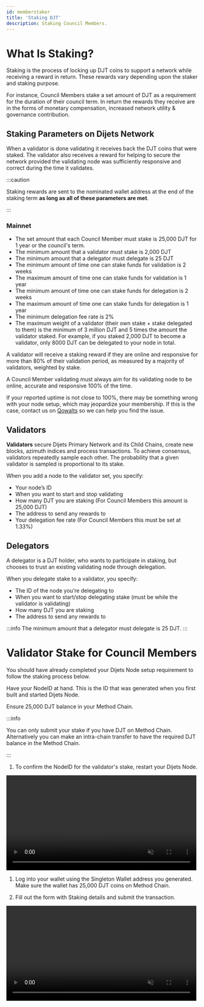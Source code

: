 ```yaml
---
id: memberstaker
title: 'Staking DJT'
description: Staking Council Members.
---
```


# What Is Staking?

Staking is the process of locking up DJT coins to support a network while receiving
a reward in return. These rewards vary depending upon the staker and staking purpose.

For instance, Council Members stake a set amount of DJT as a requirement for the duration of their council term. 
In return the rewards they receive are in the forms of monetary compensation, increased network utility & governance contribution.

## Staking Parameters on Dijets Network

When a validator is done validating it receives back the DJT coins that were staked. The validator also receives a reward for helping
to secure the network provided the validating node was sufficiently responsive and correct during the time it validates.

:::caution

Staking rewards are sent to the nominated wallet address at the end of the staking term
**as long as all of these parameters are met**.

:::

### Mainnet

- The set amount that each Council Member must stake is 25,000 DJT for 1 year or the council's term.
- The minimum amount that a validator must stake is 2,000 DJT
- The minimum amount that a delegator must delegate is 25 DJT
- The minimum amount of time one can stake funds for validation is 2 weeks
- The maximum amount of time one can stake funds for validation is 1 year
- The minimum amount of time one can stake funds for delegation is 2 weeks
- The maximum amount of time one can stake funds for delegation is 1 year
- The minimum delegation fee rate is 2%
- The maximum weight of a validator (their own stake + stake delegated to them)
  is the minimum of 3 million DJT and 5 times the amount the validator staked.
  For example, if you staked 2,000 DJT to become a validator, only 8000 DJT
  can be delegated to your node in total.

A validator will receive a staking reward if they are online and responsive for
more than 80% of their validation period, as measured by a majority of
validators, weighted by stake. 

A Council Member validating must always aim for its validating node to be online, accurate and responsive 100% of the time.

If your reported uptime is not close to 100%, there may be something wrong with
your node setup, which may jeopardize your membership. If this is the case, contact us on
[Qowalts](https://redirect.dijets.io/#/#dijets-support:dijets.org) so we can help you find the issue.

## Validators

**Validators** secure Dijets Primary Network and its Child Chains, create new blocks, azimuth indices and process
transactions. To achieve consensus, validators repeatedly sample each other. The
probability that a given validator is sampled is proportional to its stake.

When you add a node to the validator set, you specify:

- Your node’s ID
- When you want to start and stop validating
- How many DJT you are staking (For Council Members this amount is 25,000 DJT)
- The address to send any rewards to
- Your delegation fee rate (For Council Members this must be set at 1.33%)

## Delegators

A delegator is a DJT holder, who wants to participate in staking, but chooses
to trust an existing validating node through delegation.

When you delegate stake to a validator, you specify:

- The ID of the node you’re delegating to
- When you want to start/stop delegating stake (must be while the validator is validating)
- How many DJT you are staking
- The address to send any rewards to

:::info
The minimum amount that a delegator must delegate is 25 DJT.
:::

# Validator Stake for Council Members

You should have already completed your Dijets Node setup requirement to follow the staking process below.

Have your NodeID at hand. This is the ID that was generated when you first built and started Dijets Node.

Ensure 25,000 DJT balance in your Method Chain. 

:::info 

You can only submit your stake if you have DJT on Method Chain. Alternatively you can make an intra-chain transfer to have the required DJT balance in the Method Chain.

:::

1. To confirm the NodeID for the validator's stake, restart your Dijets Node.

<video width="99%" muted playsInline controls="true">
  <source
    src="/docs/videos/nodeid.mp4"
    type="video/mp4"
    muted
    playsInline
  />
</video>

1. Log into your wallet using the Singleton Wallet address you generated. Make sure the wallet has 25,000 DJT coins on Method Chain.

1. Fill out the form with Staking details and submit the transaction.

<video width="99%" muted playsInline controls="true">
  <source
    src="/docs/videos/staking-validator.mp4"
    type="video/mp4"
    muted
    playsInline
  />
</video>


